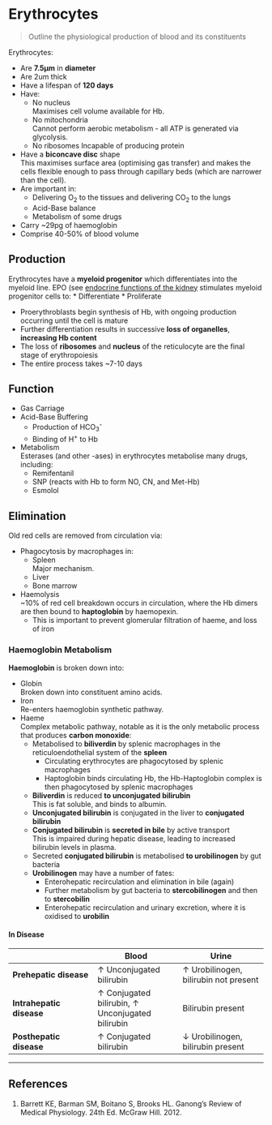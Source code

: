 # Erythrocytes

> Outline the physiological production of blood and its constituents

Erythrocytes:

* Are **7.5μm** in **diameter**\
* Are 2um thick
* Have a lifespan of **120 days**
* Have:
    * No nucleus\
    Maximises cell volume available for Hb.
    * No mitochondria\
    Cannot perform aerobic metabolism - all ATP is generated via glycolysis.
    * No ribosomes
    Incapable of producing protein
* Have a **biconcave disc** shape\
This maximises surface area (optimising gas transfer) and makes the cells flexible enough to pass through capillary beds (which are narrower than the cell).
* Are important in:
    * Delivering O~2~ to the tissues and delivering CO~2~ to the lungs
    * Acid-Base balance
    * Metabolism of some drugs
* Carry ~29pg of haemoglobin
* Comprise 40-50% of blood volume


## Production

Erythrocytes have a **myeloid progenitor** which differentiates into the myeloid line. EPO (see [endocrine functions of the kidney](endocrine_functions_of_the_kidney.md#epo) stimulates myeloid progenitor cells to:
  * Differentiate
  * Proliferate

* Proerythroblasts begin synthesis of Hb, with ongoing production occurring until the cell is mature
* Further differentiation results in successive **loss of organelles**, **increasing Hb content**
* The loss of **ribosomes** and **nucleus** of the reticulocyte are the final stage of erythropoiesis
* The entire process takes ~7-10 days


## Function

* Gas Carriage
* Acid-Base Buffering
    * Production of HCO~3~^-^
    * Binding of H^+^ to Hb
* Metabolism\
Esterases (and other -ases) in erythrocytes metabolise many drugs, including:
    * Remifentanil
    * SNP (reacts with Hb to form NO, CN, and Met-Hb)
    * Esmolol

## Elimination

Old red cells are removed from circulation via:

* Phagocytosis by macrophages in:
    * Spleen\
    Major mechanism.
    * Liver
    * Bone marrow
* Haemolysis\
~10% of red cell breakdown occurs in circulation, where the Hb dimers are then bound to **haptoglobin** by haemopexin.
    * This is important to prevent glomerular filtration of haeme, and loss of iron


### Haemoglobin Metabolism

**Haemoglobin** is broken down into:

* Globin\
Broken down into constituent amino acids.
* Iron\
Re-enters haemoglobin synthetic pathway.
* Haeme\
Complex metabolic pathway, notable as it is the only metabolic process that produces **carbon monoxide**:
    * Metabolised to **biliverdin** by splenic macrophages in the reticuloendothelial system of the **spleen**
        * Circulating erythrocytes are phagocytosed by splenic macrophages
        * Haptoglobin binds circulating Hb, the Hb-Haptoglobin complex is then phagocytosed by splenic macrophages
    * **Biliverdin** is reduced **to unconjugated bilirubin**\
This is fat soluble, and binds to albumin.
    * **Unconjugated bilirubin** is conjugated in the liver to **conjugated bilirubin**
    * **Conjugated bilirubin** is **secreted in bile** by active transport\
    This is impaired during hepatic disease, leading to increased bilirubin levels in plasma.
    * Secreted **conjugated bilirubin** is metabolised **to urobilinogen** by gut bacteria
    * **Urobilinogen** may have a number of fates:
        * Enterohepatic recirculation and elimination in bile (again)
        * Further metabolism by gut bacteria to **stercobilinogen** and then to **stercobilin**
        * Enterohepatic recirculation and urinary excretion, where it is oxidised to **urobilin**


#### In Disease

||Blood|Urine|Faeces|
|--|--|--|
|**Prehepatic disease**|↑ Unconjugated bilirubin| ↑ Urobilinogen, bilirubin not present|Normal|
|**Intrahepatic disease**|↑ Conjugated bilirubin, ↑ Unconjugated bilirubin| Bilirubin present|May be pale due to decreased urobilinogen excreted in bile|
|**Posthepatic disease**|↑ Conjugated bilirubin|↓ Urobilinogen, bilirubin present|Pale|


---
## References

1. Barrett KE, Barman SM, Boitano S, Brooks HL. Ganong's Review of Medical Physiology. 24th Ed. McGraw Hill. 2012.
